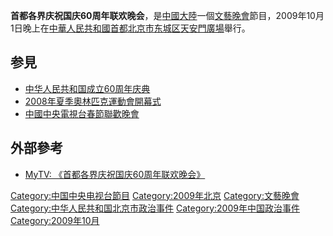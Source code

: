 '''首都各界庆祝国庆60周年联欢晚会'''，是[[中國大陸|中國大陸]]一個[[文藝晚會|文藝晚會]]節目，2009年10月1日晚上在[[中華人民共和國|中華人民共和國]][[首都|首都]][[北京市|北京市]][[东城区|东城区]][[天安門廣場|天安門廣場]]舉行。
{{fact|
本次晚会由[[張藝謀|張藝謀]]策劃，內容包括[[煙花|煙花]]、[[光立方|光立方]][[軍人|軍人]]及中國各界[[民族|民族]][[集体舞|集体舞]]，國內藝人現場演唱[[民族歌曲|民族歌曲]]。攝影包括[[高空拍攝|高空拍攝]]北京[[夜景|夜景]]，表現中國的盛世。

==晚会流程==
*19:55-20:00  国家领导人登上[[天安门城楼|天安门城楼]]
*20:01-20:05  广场上的柱状[[焰火|焰火]]开始燃放 
*前奏：我的祖国(欣赏视频)
**20:05-20:07  《[[我的祖国_(电影插曲)|我的祖国]]》   齐唱 
**《祝福祖国》  造型烟花主题表演 
#第一[[乐章|乐章]]：这是伟大的祖国(欣赏视频)
##20:07-20:13  《[[爱我中华|爱我中华]]》   演唱：[[王滢|王滢]]、[[李丹阳_(歌唱家)|李丹阳]]、[[吕薇|吕薇]] 
##“光立方”变幻“牡丹”和“中国结”图案 视频  灯光及烟花主题表演 
##20:14-20:16  《[[北京喜讯到边寨|北京喜讯到边寨]]》  音乐烟花表演 
##20:17-20:30  各[[民族|民族]][[民歌|民歌]]联唱  
###[[蒙古族|蒙古族]]歌曲《赞歌》  演唱：斯楞与额尔故纳演唱组、[[斯琴格日乐|斯琴格日乐]] 
###[[维吾尔族|维吾尔族]]民歌《新疆好》   演唱：[[迪丽娜尔·阿布拉|迪丽娜尔·阿布拉]]、[[夏米力|夏米力]] 
###[[藏族|藏族]]歌曲《[[翻身农奴把歌唱|翻身农奴把歌唱]]》  演唱：[[才旦卓玛|才旦卓玛]]、[[泽旺多吉|泽旺多吉]] 
###[[朝鲜族|朝鲜族]]民歌《[[桔梗谣|桔梗谣]]》  演唱：[[金曼|金曼]]、[[阿里郎组合|阿里郎组合]]
###青海民歌《花儿与少年》   演唱：[[蔡国庆|蔡国庆]] 、[[哈辉|哈辉]] 
###《山歌好比春江水》  演唱：[[黄婉秋|黄婉秋]]、[[严当当|严当当]] 
###《[[阿里山姑娘|阿里山姑娘]]》  演唱：[[千百惠|千百惠]] 
###《我们的祖国是花园》（又名[[娃哈哈|娃哈哈]]）   演唱：[[冯晓泉|冯晓泉]]、[[曾格格|曾格格]] 
#第二乐章：是我生长的地方
##20:31-20:35  《今天是你的生日》   钢琴演奏：[[朗朗|朗朗]] 演唱：[[谭晶|谭晶]] [[廖昌永|廖昌永]] 绘画少儿：崔紫旭 
##《[[黄河|黄河]]》 视频  烟花主题表演 
##20:40-20:53   歌曲联唱
###《[[在希望的田野上|在希望的田野上]]》   演唱：王丽达、李晖、谌容、吴娜 
###《中国进行曲》 视频  演唱：[[迪里拜尔|迪里拜尔]]、[[戴玉强|戴玉强]] 
###《祖国一片新面貌》   演唱：耿莲凤、梦鸽、麦穗 
###《祝酒歌》 演唱：[[李光羲|李光羲]]、陈思思 
###《好日子》  演唱：[[宋祖英|宋祖英]] 
#第三乐章：在这片辽阔的土地上
##20:54-20:55   “网幕”上勾勒出“[[青藏铁路|青藏铁路]]”   烟花主题表演 
##20:56-20:58  《自豪的建设者》   演唱：[[张迈|张迈]]、郭蓉、师鹏、[[汪正正|汪正正]] 
##20:59-21:02  《节日圆舞曲》   烟花主题表演 
##21:03-21:12  歌曲联唱
###《青春中国》  演唱：[[解小东|解小东]]、[[孙悦_(歌手)|孙悦]] 
###《[[让我们荡起双桨|让我们荡起双桨]]》 演唱：[[祖海|祖海]] [[手风琴|手风琴]]领奏：杨屹 
###《[[大中国|大中国]]》  演唱：[[屠洪钢|屠洪钢]]、[[谢霆锋|谢霆锋]]([[香港|香港]])、[[熊天平|熊天平]](台湾) 
###《[[年轻的朋友来相会|年轻的朋友来相会]]》   演唱：[[王洁实|王洁实]]、[[谢莉斯|谢莉斯]]、[[于文华|于文华]]、[[尹相杰|尹相杰]] 
###《二十年后再相会》  演唱：白雪等 
#第四篇章：到处都是明媚的阳光
##21:14-21:21   
###《阳光路上》 演唱：[[彭丽媛|彭丽媛]] 
###《走向复兴》 视频  千人大[[合唱|合唱]] 
##21:22-21:28  《[[青年友谊圆舞曲|青年友谊圆舞曲]]》   国家领导人与各族群众同跳拉手舞
##21:29-21:35  
###《[[歌唱祖国|歌唱祖国]]》   全体合唱 
###《我们紧握手》   演唱：[[郁钧剑|郁钧剑]]、[[张也|张也]]、[[佟铁鑫|佟铁鑫]] 、[[汤灿|汤灿]] 
###《国家》   演唱：[[成龙|成龙]]、[[刘媛媛|刘媛媛]] 
###《锦绣中华》 烟花主题表演

==香港方面==
在[[國慶|國慶]]當晚，由於[[TVB|TVB]]轉播《首都各界庆祝国庆60周年联欢晚会》，香港方面的《[[維港|維港]]煙花匯演[[直播|直播]]》、《[[有營煮婦|有營煮婦]]》、《[[畢打自己人|畢打自己人]]》等都停播，而《[[蔡鍔與小鳳仙|蔡鍔與小鳳仙]]》則延後至10時播出。
}}
==参見==
* [[中华人民共和国成立60周年庆典|中华人民共和国成立60周年庆典]]
* [[2008年夏季奧林匹克運動會開幕式|2008年夏季奧林匹克運動會開幕式]]
* [[中國中央電視台春節聯歡晚會|中國中央電視台春節聯歡晚會]]

==外部參考==
* [https://web.archive.org/web/20091004043508/http://mytv.tvb.com/variety/nationaldaycelebrationgala/100948#page-1 MyTV: 《首都各界庆祝国庆60周年联欢晚会》]

[[Category:中国中央电视台節目|Category:中国中央电视台節目]]
[[Category:2009年北京|Category:2009年北京]]
[[Category:文藝晚會|Category:文藝晚會]]
[[Category:中华人民共和国北京市政治事件|Category:中华人民共和国北京市政治事件]]
[[Category:2009年中国政治事件|Category:2009年中国政治事件]]
[[Category:2009年10月|Category:2009年10月]]